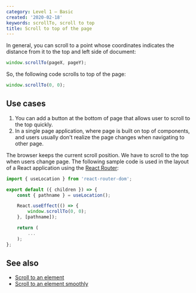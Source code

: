 ```yaml
---
category: Level 1 — Basic
created: '2020-02-18'
keywords: scrollTo, scroll to top
title: Scroll to top of the page
---
```


In general, you can scroll to a point whose coordinates indicates the distance from it to the top and left side of document:

```js
window.scrollTo(pageX, pageY);
```

So, the following code scrolls to top of the page:

```js
window.scrollTo(0, 0);
```

## Use cases

1. You can add a button at the bottom of page that allows user to scroll to the top quickly.
2. In a single page application, where page is built on top of components, and users usually don't realize the page changes when navigating to other page.

The browser keeps the current scroll position. We have to scroll to the top when users change page. The following sample code is used in the layout of a React application using the [React Router](https://github.com/ReactTraining/react-router):

```js
import { useLocation } from 'react-router-dom';

export default ({ children }) => {
    const { pathname } = useLocation();

    React.useEffect(() => {
        window.scrollTo(0, 0);
    }, [pathname]);

    return (
        ...
    );
};
```

## See also

-   [Scroll to an element](https://phuoc.ng/collection/html-dom/scroll-to-an-element)
-   [Scroll to an element smoothly](https://phuoc.ng/collection/html-dom/scroll-to-an-element-smoothly)
